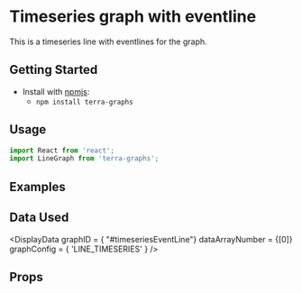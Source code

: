 
# Timeseries graph with eventline

This is a timeseries line with eventlines for the graph.

## Getting Started

- Install with [npmjs](https://www.npmjs.com):
  - `npm install terra-graphs`

## Usage

```jsx
import React from 'react';
import LineGraph from 'terra-graphs';
```
## Examples
<LineGraph />

## Data Used
<DisplayData graphID = { "#timeseriesEventLine"} dataArrayNumber = {[0]} graphConfig = { 'LINE_TIMESERIES' } />

## Props
<PropsTable />